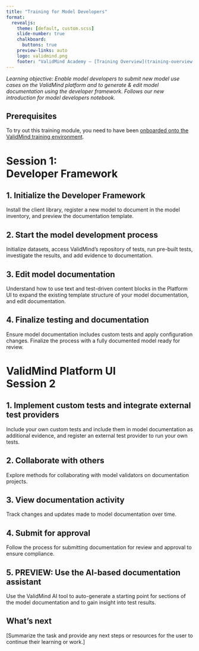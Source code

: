 ```yaml
---
title: "Training for Model Developers"
format: 
  revealjs:
    theme: [default, custom.scss]
    slide-number: true
    chalkboard: 
      buttons: true
    preview-links: auto
    logo: validmind.png
    footer: "ValidMind Academy — [Training Overview](training-overview.qmd)"
---
```


_Learning objective: Enable model developers to submit new model use cases on the ValidMind platform and to generate & edit model documentation using the developer framework. Follows our new introduction for model developers notebook._

## Prerequisites

To try out this training module, you need to have been [onboarded onto the ValidMind training environment](training-overview.html#onboarding).

# Session 1:<br>Developer Framework

## 1. Initialize the Developer Framework

Install the client library, register a new model to document in the model inventory, and preview the documentation template.

## 2. Start the model development process

Initialize datasets, access ValidMind’s repository of tests, run pre-built tests, investigate the results, and add evidence to documentation.

## 3. Edit model documentation

Understand how to use text and test-driven content blocks in the Platform UI to expand the existing template structure of your model documentation, and edit documentation.

## 4. Finalize testing and documentation

Ensure model documentation includes custom tests and apply configuration changes. Finalize the process with a fully documented model ready for review.

# ValidMind Platform UI<br>Session 2

## 1. Implement custom tests and integrate external test providers

Include your own custom tests and include them in model documentation as additional evidence, and register an external test provider to run your own tests.

## 2. Collaborate with others

Explore methods for collaborating with model validators on documentation projects.

## 3. View documentation activity

Track changes and updates made to model documentation over time.

## 4. Submit for approval

Follow the process for submitting documentation for review and approval to ensure compliance.

## 5. PREVIEW: Use the AI-based documentation assistant

Use the ValidMind AI tool to auto-generate a starting point for sections of the model documentation and to gain insight into test results.

## What's next

[Summarize the task and provide any next steps or resources for the user to continue their learning or work.]

